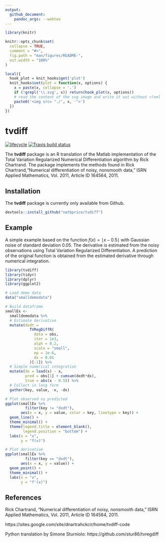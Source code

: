 ```yaml
---
output:
  github_document:
    pandoc_args: --webtex
---
```


<!-- README.md is generated from README.Rmd. Please edit that file -->

```r
library(knitr)

knitr::opts_chunk$set(
  collapse = TRUE,
  comment = "#>",
  fig.path = "man/figures/README-",
  out.width = "100%"
)

local({
  hook_plot = knit_hooks$get('plot')
  knit_hooks$set(plot = function(x, options) {
    x = paste(x, collapse = '.')
    if (!grepl('\\.svg', x)) return(hook_plot(x, options))
    # read the content of the svg image and write it out without <?xml ... ?>
    paste0('<img src= "./', x, '">')
  })
})
```

# tvdiff

[![lifecycle](https://img.shields.io/badge/lifecycle-maturing-blue.svg)](https://www.tidyverse.org/lifecycle/#maturing)
[![Travis build status](https://travis-ci.org/natbprice/tvdiff.svg?branch=master)](https://travis-ci.org/natbprice/tvdiff)

The **tvdiff** package is an R translation of the Matlab implementation of the 
Total Variation Regularized Numerical Differentiation algorithm by Rick Chartrand.
The package implements the methods found in Rick Chartrand,"Numerical 
differentiation of noisy, nonsmooth data," ISRN Applied Mathematics, Vol. 2011,
Article ID 164564, 2011.

## Installation

The **tvdiff** package is currently only available from Github.

```r
devtools::install_github("natbprice/tvdiff")
```

## Example
A simple example based on the function $f(x) = \mid x - 0.5 \mid$ with 
Gaussian noise of standard deviation 0.05. The derivative is estimated from the 
noisy observations using Total Variation Regularized Differentiation. A
prediction of the original function is obtained from the estimated derivative 
through numerical integration.

```r
library(tvdiff)
library(tidyr)
library(dplyr)
library(ggplot2)

# Load demo data
data("smalldemodata")

# Build dataframe
smallEx <-
  smalldemodata %>%
  # Estimate derivative
  mutate(dxdt =
           TVRegDiffR(
             data = obs,
             iter = 1e3,
             alph = 0.2,
             scale = "small",
             ep = 1e-6,
             dx = 0.01
           )[-1]) %>% 
  # Simple numerical integration
  mutate(dx = lead(x) - x,
         pred = obs[1] + cumsum(dxdt*dx),
         true = abs(x - 0.5)) %>% 
  # Collect in long form
  gather(key, value, -x, -dx)

# Plot observed vs predicted
ggplot(smallEx %>% 
         filter(key != "dxdt"), 
       aes(x = x, y = value, color = key, linetype = key)) +
  geom_line() +
  theme_minimal() +
  theme(legend.title = element_blank(),
        legend.position = "bottom") +
  labs(x = "x",
       y = "f(x)")

# Plot derivative
ggplot(smallEx %>% 
         filter(key == "dxdt"), 
       aes(x = x, y = value)) +
  geom_point() +
  theme_minimal() +
  labs(x = "x",
       y = "f'(x)")
```


## References
Rick Chartrand, "Numerical differentiation of noisy, nonsmooth data," ISRN Applied Mathematics, Vol. 2011, Article ID 164564, 2011.

https://sites.google.com/site/dnartrahckcir/home/tvdiff-code

Python translation by Simone Sturniolo:
https://github.com/stur86/tvregdiff

